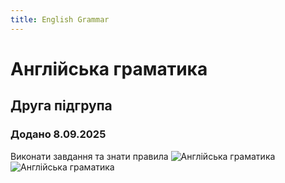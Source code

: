 ```yaml
---
title: English Grammar
---
```


# Англійська граматика

## Друга підгрупа

### Додано 8.09.2025
Виконати завдання та знати правила
![Англійська граматика](/img/engr2_1.jpg) \
![Англійська граматика](/img/engr2_2.jpg)
